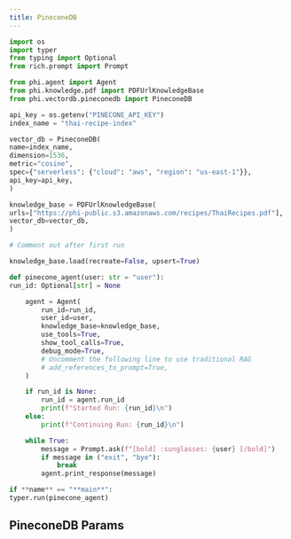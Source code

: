 ```yaml
---
title: PineconeDB
---
```


<CodeGroup>

```python agent.py
import os
import typer
from typing import Optional
from rich.prompt import Prompt

from phi.agent import Agent
from phi.knowledge.pdf import PDFUrlKnowledgeBase
from phi.vectordb.pineconedb import PineconeDB

api_key = os.getenv("PINECONE_API_KEY")
index_name = "thai-recipe-index"

vector_db = PineconeDB(
name=index_name,
dimension=1536,
metric="cosine",
spec={"serverless": {"cloud": "aws", "region": "us-east-1"}},
api_key=api_key,
)

knowledge_base = PDFUrlKnowledgeBase(
urls=["https://phi-public.s3.amazonaws.com/recipes/ThaiRecipes.pdf"],
vector_db=vector_db,
)

# Comment out after first run

knowledge_base.load(recreate=False, upsert=True)

def pinecone_agent(user: str = "user"):
run_id: Optional[str] = None

    agent = Agent(
        run_id=run_id,
        user_id=user,
        knowledge_base=knowledge_base,
        use_tools=True,
        show_tool_calls=True,
        debug_mode=True,
        # Uncomment the following line to use traditional RAG
        # add_references_to_prompt=True,
    )

    if run_id is None:
        run_id = agent.run_id
        print(f"Started Run: {run_id}\n")
    else:
        print(f"Continuing Run: {run_id}\n")

    while True:
        message = Prompt.ask(f"[bold] :sunglasses: {user} [/bold]")
        if message in ("exit", "bye"):
            break
        agent.print_response(message)

if **name** == "**main**":
typer.run(pinecone_agent)

```

</CodeGroup>

## PineconeDB Params

<Snippet file="vectordb_pineconedb_params.mdx" />
